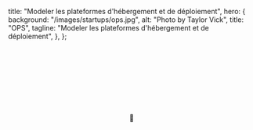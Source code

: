 
  title: "Modeler les plateformes d'hébergement et de déploiement",
  hero: {
    background: "/images/startups/ops.jpg",
    alt: "Photo by Taylor Vick",
    title: "OPS",
    tagline: "Modeler les plateformes d'hébergement et de déploiement",
  },
};

<LayoutArticle meta={meta} startup="ops">


<br />
<br />
<br />
<br />
<br />
<br />
<br />
<br />

<center>🚧</center>

<br />
<br />
<br />
<br />
<br />
<br />
<br />
<br />

</LayoutArticle>


